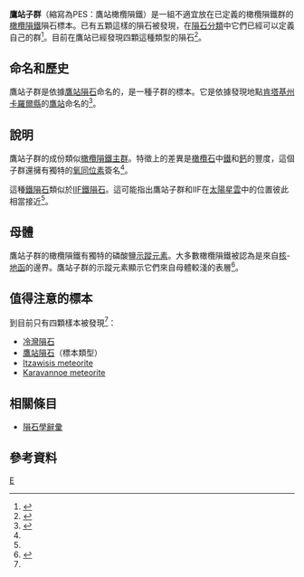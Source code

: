 {{infobox meteorite subdivision
|Subdivision               = 子群
|Name                      = 鷹站子群
|Alternative_names         = 
|Image                     = Eagle Station pallasite, Mineralogisches Museum, Bonn.jpg
|Image_caption             = 鷹站隕石，為一個子群的標本。
|Type                      = 石鐵
|Class                     =橄欖隕鐵（石鐵隕石）
|Clan                      = 
<!-- list/link all subgroups of this group as a {{flatlist}}
|Subgroups                 = {{flatlist|
*
}} -->
|Structural_classification = 
|Parent_body               = 
|Composition               = [[鐵隕石|鐵隕石]]、[[矽酸鹽礦物|矽酸鹽]]
|Petrologic_type           =
|Number_of_specimens       = 4
|TKW                       = <!-- {{Convert||kg}} -->
|Image2                    = 
|Image2_caption            = 
}}
'''鷹站子群'''（縮寫為PES：鷹站橄欖隕鐵）是一組不適宜放在已定義的橄欖隕鐵群的[[橄欖隕鐵|橄欖隕鐵]]隕石標本。已有五顆這樣的隕石被發現，在[[隕石分類|隕石分類]]中它們已經可以定義自己的群<ref name="Weisberg 2006">{{cite book|author=D.S. Lauretta, H.Y. McSween, Jr., editors ; foreword by Richard P. Binze|title=Meteorites and the early solar system II|year=2006|publisher=University of Arizona Press|location=Tucson|isbn=978-0816525621|url=http://haroldconnolly.com/EES%20716%20Fall%2009%20Reading/Lecture%201/Background%20reading/Weisberg_etal_MESSII.pdf|author2=M. K. Weisberg|author3=T. J. McCoy, A. N. Krot|accessdate=15 December 2012|pages=19–52|chapter=Systematics and Evaluation of Meteorite Classification|archive-date=2017-08-08|archive-url=https://web.archive.org/web/20170808001147/http://haroldconnolly.com/EES%20716%20Fall%2009%20Reading/Lecture%201/Background%20reading/Weisberg_etal_MESSII.pdf|dead-url=no}}</ref>。目前在鷹站已經發現四顆這種類型的隕石<ref name="Meteoritical Bulletin Database">{{cite web|title=Meteoritical Bulletin Database|url=http://www.lpi.usra.edu/meteor/metbull.php|publisher=Meteoritical Society|accessdate=2013-07-01|archive-date=2013-06-29|archive-url=https://web.archive.org/web/20130629182647/http://www.lpi.usra.edu/meteor/metbull.php|dead-url=no}}</ref>。

== 命名和歷史 ==
鷹站子群是依據[[鷹站隕石|鷹站隕石]]命名的，是一種子群的標本。它是依據發現地點[[肯塔基州|肯塔基州]][[卡羅爾縣_(肯塔基州)|卡羅爾縣]]的[[鷹站_(肯塔基州)|鷹站]]命名的<ref name="Met Eagle Station">{{cite web|title=Eagle Station|url=http://www.lpi.usra.edu/meteor/metbull.php?sea=pes&sfor=types&ants=&falls=&valids=&stype=contains&lrec=50&map=ge&browse=&country=All&srt=name&categ=All&mblist=All&rect=&phot=&snew=0&pnt=Normal%20table&code=7761|publisher=Meteoritical Society|accessdate=2013-07-01|archive-date=2013-07-28|archive-url=https://web.archive.org/web/20130728193719/http://www.lpi.usra.edu/meteor/metbull.php?sea=pes&sfor=types&ants=&falls=&valids=&stype=contains&lrec=50&map=ge&browse=&country=All&srt=name&categ=All&mblist=All&rect=&phot=&snew=0&pnt=Normal%20table&code=7761|dead-url=no}}</ref>。

== 說明 ==
鷹站子群的成份類似[[橄欖隕鐵主群|橄欖隕鐵主群]]。特徵上的差異是[[橄欖石|橄欖石]]中[[鐵|鐵]]和[[鈣|鈣]]的豐度，這個子群還擁有獨特的[[氧同位素|氧同位素]]簽名<ref name="Weisberg 2006" />。

這種[[鐵隕石|鐵隕石]]類似於[[IIF隕石|IIF鐵隕石]]。這可能指出鷹站子群和IIF在[[太陽星雲|太陽星雲]]中的位置彼此相當接近<ref name="Weisberg 2006" />。

== 母體 ==
鷹站子群的橄欖隕鐵有獨特的磷酸鹽[[示蹤元素|示蹤元素]]。大多數橄欖隕鐵被認為是來自[[行星核|核]]-[[地函|地函]]的邊界。鷹站子群的示蹤元素顯示它們來自母體較淺的表層<ref name="Davis 1991">{{cite journal|last=Davis|first=Andrew M.|coauthors=Olsen, Edward J.|title=Phosphates in pallasite meteorites as probes of mantle processes in small planetary bodies |url=https://archive.org/details/sim_nature-uk_1991-10-17_353_6345/page/637|journal=Nature |date=17 October 1991|volume=353|issue=6345|pages=637–640|doi=10.1038/353637a0}}</ref>。

== 值得注意的標本 ==
到目前只有四顆樣本被發現<ref name="Meteoritical Bulletin Database" />：
*[[冷灣隕石|冷灣隕石]]
*[[鷹站隕石|鷹站隕石]]（標本類型）
*[[Itzawisis_meteorite|Itzawisis meteorite]]
*[[Karavannoe_meteorite|Karavannoe meteorite]]

== 相關條目 ==
* [[隕石學辭彙|隕石學辭彙]]
 
== 參考資料 ==
{{Reflist}}

[[Category:隕石類型|E]]